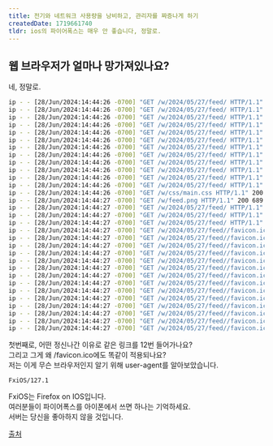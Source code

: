 ```yaml
---
title: 전기와 네트워크 사용량을 낭비하고, 관리자를 짜증나게 하기
createdDate: 1719661740
tldr: ios의 파이어폭스는 매우 안 좋습니다, 정말로.
---
```


## 웹 브라우저가 얼마나 망가져있나요?
네, 정말로.

```sh
ip - - [28/Jun/2024:14:44:26 -0700] "GET /w/2024/05/27/feed/ HTTP/1.1" 200 8052 
ip - - [28/Jun/2024:14:44:26 -0700] "GET /w/2024/05/27/feed/ HTTP/1.1" 200 8052 
ip - - [28/Jun/2024:14:44:26 -0700] "GET /w/2024/05/27/feed/ HTTP/1.1" 200 8052 
ip - - [28/Jun/2024:14:44:26 -0700] "GET /w/2024/05/27/feed/ HTTP/1.1" 200 8052 
ip - - [28/Jun/2024:14:44:26 -0700] "GET /w/2024/05/27/feed/ HTTP/1.1" 200 8052 
ip - - [28/Jun/2024:14:44:26 -0700] "GET /w/2024/05/27/feed/ HTTP/1.1" 200 8052 
ip - - [28/Jun/2024:14:44:26 -0700] "GET /w/2024/05/27/feed/ HTTP/1.1" 200 8052 
ip - - [28/Jun/2024:14:44:26 -0700] "GET /w/2024/05/27/feed/ HTTP/1.1" 200 8052 
ip - - [28/Jun/2024:14:44:26 -0700] "GET /w/2024/05/27/feed/ HTTP/1.1" 200 8052 
ip - - [28/Jun/2024:14:44:26 -0700] "GET /w/2024/05/27/feed/ HTTP/1.1" 200 8052 
ip - - [28/Jun/2024:14:44:26 -0700] "GET /w/2024/05/27/feed/ HTTP/1.1" 200 8052 
ip - - [28/Jun/2024:14:44:26 -0700] "GET /w/2024/05/27/feed/ HTTP/1.1" 200 8052 
ip - - [28/Jun/2024:14:44:26 -0700] "GET /w/css/main.css HTTP/1.1" 200 1651 
ip - - [28/Jun/2024:14:44:27 -0700] "GET /w/feed.png HTTP/1.1" 200 689 
ip - - [28/Jun/2024:14:44:27 -0700] "GET /w/2024/05/27/feed/ HTTP/1.1" 200 8052 
ip - - [28/Jun/2024:14:44:27 -0700] "GET /w/2024/05/27/feed/ HTTP/1.1" 200 8052 
ip - - [28/Jun/2024:14:44:27 -0700] "GET /w/2024/05/27/feed/ HTTP/1.1" 200 8052 
ip - - [28/Jun/2024:14:44:27 -0700] "GET /w/2024/05/27/feed//favicon.ico HTTP/1.1" 404 20 
ip - - [28/Jun/2024:14:44:27 -0700] "GET /w/2024/05/27/feed//favicon.ico HTTP/1.1" 404 20 
ip - - [28/Jun/2024:14:44:27 -0700] "GET /w/2024/05/27/feed//favicon.ico HTTP/1.1" 404 20 
ip - - [28/Jun/2024:14:44:27 -0700] "GET /w/2024/05/27/feed//favicon.ico HTTP/1.1" 404 20 
ip - - [28/Jun/2024:14:44:27 -0700] "GET /w/2024/05/27/feed//favicon.ico HTTP/1.1" 404 20 
ip - - [28/Jun/2024:14:44:27 -0700] "GET /w/2024/05/27/feed//favicon.ico HTTP/1.1" 404 20 
ip - - [28/Jun/2024:14:44:27 -0700] "GET /w/2024/05/27/feed//favicon.ico HTTP/1.1" 404 20 
ip - - [28/Jun/2024:14:44:27 -0700] "GET /w/2024/05/27/feed//favicon.ico HTTP/1.1" 404 20 
ip - - [28/Jun/2024:14:44:27 -0700] "GET /w/2024/05/27/feed//favicon.ico HTTP/1.1" 404 20 
ip - - [28/Jun/2024:14:44:27 -0700] "GET /w/2024/05/27/feed//favicon.ico HTTP/1.1" 404 20 
ip - - [28/Jun/2024:14:44:27 -0700] "GET /w/2024/05/27/feed//favicon.ico HTTP/1.1" 404 20 
ip - - [28/Jun/2024:14:44:27 -0700] "GET /w/2024/05/27/feed//favicon.ico HTTP/1.1" 404 20 
ip - - [28/Jun/2024:14:44:27 -0700] "GET /w/2024/05/27/feed//favicon.ico HTTP/1.1" 404 20 
ip - - [28/Jun/2024:14:44:27 -0700] "GET /w/2024/05/27/feed//favicon.ico HTTP/1.1" 404 20 
```

첫번째로, 어떤 정신나간 이유로 같은 링크를 12번 들어가나요?  
그리고 그게 왜 /favicon.ico에도 똑같이 적용되나요?  
저는 이게 무슨 브라우저인지 알기 위해 user-agent를 알아보았습니다.

```
FxiOS/127.1
```

FxiOS는 Firefox on IOS입니다.  
여러분들이 파이어폭스를 아이폰에서 쓰면 하나는 기억하세요.  
서버는 당신을 좋아하지 않을 것입니다.

[출처](https://rachelbythebay.com/w/2024/06/28/fxios)
